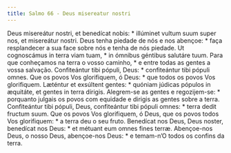 ```yaml
---
title: Salmo 66 - Deus misereatur nostri
---
```


<div class="grid grid-cols-2 gap-5">
  <span class="text-justify">
    Deus misereátur nostri, et benedícat nobis: * illúminet vultum suum super
    nos, et misereátur nostri.
  </span>
  <span class="text-justify">
    Deus tenha piedade de nós e nos abençoe: * faça resplandecer a sua face
    sobre nós e tenha de nós piedade.
  </span>
  <span class="text-justify">
    Ut cognoscámus in terra viam tuam, * in ómnibus géntibus salutáre tuum.
  </span>
  <span class="text-justify">
    Para que conheçamos na terra o vosso caminho, * e entre todas as gentes a
    vossa salvação.
  </span>
  <span class="text-justify">
    Confiteántur tibi pópuli, Deus: * confiteántur tibi pópuli omnes.
  </span>
  <span class="text-justify">
    Que os povos Vos glorifiquem, ó Deus: * que todos os povos Vos glorifiquem.
  </span>
  <span class="text-justify">
    Læténtur et exsúltent gentes: * quóniam júdicas pópulos in æquitáte, et
    gentes in terra dírigis.
  </span>
  <span class="text-justify">
    Alegrem-se as gentes e regozijem-se: * porquanto julgais os povos com
    equidade e dirigis as gentes sobre a terra.
  </span>
  <span class="text-justify">
    Confiteántur tibi pópuli, Deus, confiteántur tibi pópuli omnes: * terra
    dedit fructum suum.
  </span>
  <span class="text-justify">
    Que os povos Vos glorifiquem, ó Deus, que os povos todos Vos glorifiquem: *
    a terra deu o seu fruto.
  </span>
  <span class="text-justify">
    Benedícat nos Deus, Deus noster, benedícat nos Deus: * et métuant eum omnes
    fines terræ.
  </span>
  <span class="text-justify">
    Abençoe-nos Deus, o nosso Deus, abençoe-nos Deus: * e temam-n’O todos os
    confins da terra.
  </span>
</div>
